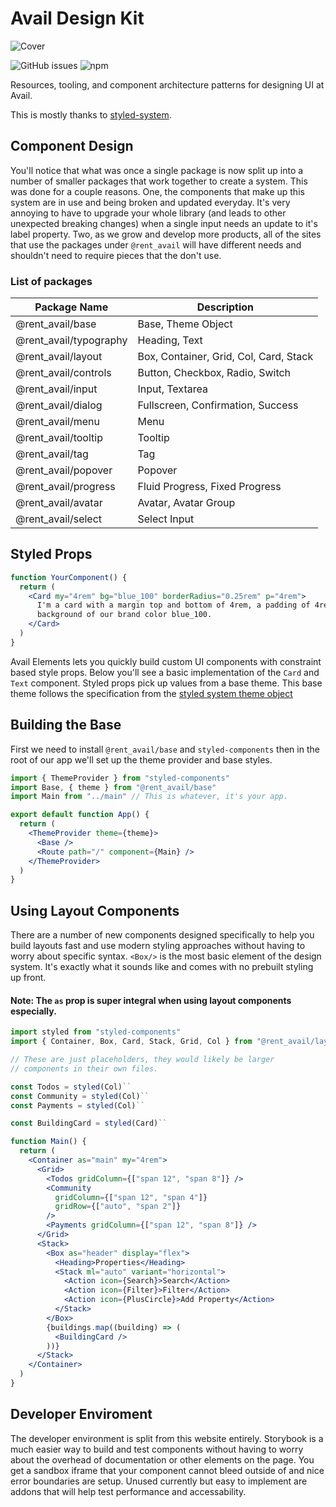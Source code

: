 # Avail Design Kit

![Cover](../design-kit-cover.png)

![GitHub issues](https://img.shields.io/github/issues/rentalutions/elements.svg?color=3ba68e&style=for-the-badge)
![npm](https://img.shields.io/npm/dm/@rent_avail/elements.svg?color=%2350e3c2&style=for-the-badge)

Resources, tooling, and component architecture patterns for designing UI at Avail.

This is mostly thanks to [styled-system](https://styled-system.com/).

## Component Design

You'll notice that what was once a single package is now split up into a number of smaller packages that work together to create a system. This was done for a couple reasons. One, the components that make up this system are in use and being broken and updated everyday. It's very annoying to have to upgrade your whole library (and leads to other unexpected breaking changes) when a single input needs an update to it's label property. Two, as we grow and develop more products, all of the sites that use the packages under `@rent_avail` will have different needs and shouldn't need to require pieces that the don't use.

### List of packages

| Package Name           | Description                            |
| ---------------------- | -------------------------------------- |
| @rent_avail/base       | Base, Theme Object                     |
| @rent_avail/typography | Heading, Text                          |
| @rent_avail/layout     | Box, Container, Grid, Col, Card, Stack |
| @rent_avail/controls   | Button, Checkbox, Radio, Switch        |
| @rent_avail/input      | Input, Textarea                        |
| @rent_avail/dialog     | Fullscreen, Confirmation, Success      |
| @rent_avail/menu       | Menu                                   |
| @rent_avail/tooltip    | Tooltip                                |
| @rent_avail/tag        | Tag                                    |
| @rent_avail/popover    | Popover                                |
| @rent_avail/progress   | Fluid Progress, Fixed Progress         |
| @rent_avail/avatar     | Avatar, Avatar Group                   |
| @rent_avail/select     | Select Input                           |

## Styled Props

```jsx
function YourComponent() {
  return (
    <Card my="4rem" bg="blue_100" borderRadius="0.25rem" p="4rem">
      I'm a card with a margin top and bottom of 4rem, a padding of 4rem, and a
      background of our brand color blue_100.
    </Card>
  )
}
```

Avail Elements lets you quickly build custom UI components with constraint based style props. Below you'll see a basic implementation of the `Card` and `Text` component. Styled props pick up values from a base theme. This base theme follows the specification from the [styled system theme object](https://styled-system.com/theme-specification)

## Building the Base

First we need to install `@rent_avail/base` and `styled-components` then in the root of our app we'll set up the theme provider and base styles.

```jsx
import { ThemeProvider } from "styled-components"
import Base, { theme } from "@rent_avail/base"
import Main from "../main" // This is whatever, it's your app.

export default function App() {
  return (
    <ThemeProvider theme={theme}>
      <Base />
      <Route path="/" component={Main} />
    </ThemeProvider>
  )
}
```

## Using Layout Components

There are a number of new components designed specifically to help you build layouts fast and use modern styling approaches without having to worry about specific syntax. `<Box/>` is the most basic element of the design system. It's exactly what it sounds like and comes with no prebuilt styling up front.

#### Note: The `as` prop is super integral when using layout components especially.

```jsx
import styled from "styled-components"
import { Container, Box, Card, Stack, Grid, Col } from "@rent_avail/layout"

// These are just placeholders, they would likely be larger
// components in their own files.

const Todos = styled(Col)``
const Community = styled(Col)``
const Payments = styled(Col)``

const BuildingCard = styled(Card)``

function Main() {
  return (
    <Container as="main" my="4rem">
      <Grid>
        <Todos gridColumn={["span 12", "span 8"]} />
        <Community
          gridColumn={["span 12", "span 4"]}
          gridRow={["auto", "span 2"]}
        />
        <Payments gridColumn={["span 12", "span 8"]} />
      </Grid>
      <Stack>
        <Box as="header" display="flex">
          <Heading>Properties</Heading>
          <Stack ml="auto" variant="horizontal">
            <Action icon={Search}>Search</Action>
            <Action icon={Filter}>Filter</Action>
            <Action icon={PlusCircle}>Add Property</Action>
          </Stack>
        </Box>
        {buildings.map((building) => (
          <BuildingCard />
        ))}
      </Stack>
    </Container>
  )
}
```

## Developer Enviroment

The developer environment is split from this website entirely. Storybook is a much easier way to build and test components without having to worry about the overhead of documentation or other elements on the page. You get a sandbox iframe that your component cannot bleed outside of and nice error boundaries are setup. Unused currently but easy to implement are addons that will help test performance and accessability.
